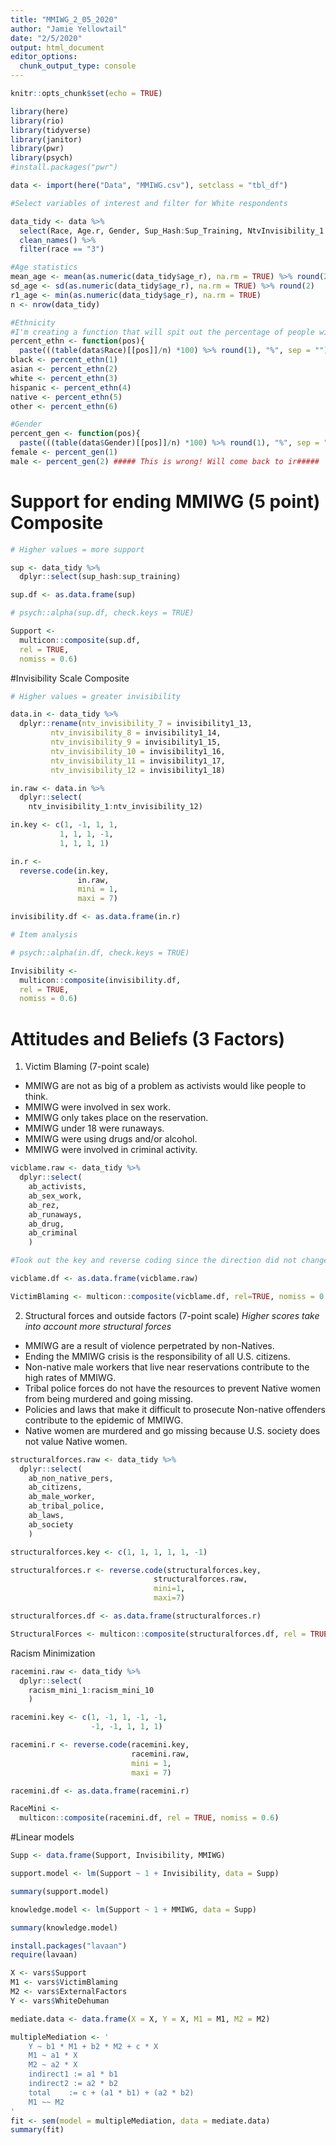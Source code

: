 ```yaml
---
title: "MMIWG_2_05_2020"
author: "Jamie Yellowtail"
date: "2/5/2020"
output: html_document
editor_options: 
  chunk_output_type: console
---
```


```r
knitr::opts_chunk$set(echo = TRUE)
```

```r

library(here)
library(rio)
library(tidyverse)
library(janitor)
library(pwr)
library(psych)
#install.packages("pwr")

data <- import(here("Data", "MMIWG.csv"), setclass = "tbl_df")


```

```r

#Select variables of interest and filter for White respondents

data_tidy <- data %>%
  select(Race, Age.r, Gender, Sup_Hash:Sup_Training, NtvInvisibility_1:Invisibility1_18, IN_Violence, RacismMini_1:RacismMini_10, AB_Activists:AB_Laws) %>%
  clean_names() %>%
  filter(race == "3")


```

```r


#Age statistics
mean_age <- mean(as.numeric(data_tidy$age_r), na.rm = TRUE) %>% round(2)
sd_age <- sd(as.numeric(data_tidy$age_r), na.rm = TRUE) %>% round(2)
r1_age <- min(as.numeric(data_tidy$age_r), na.rm = TRUE)
n <- nrow(data_tidy)

#Ethnicity
#I'm creating a function that will spit out the percentage of people with a given ethnicity, including a % sign (For the entire data set)
percent_ethn <- function(pos){
  paste(((table(data$Race)[[pos]]/n) *100) %>% round(1), "%", sep = "")}
black <- percent_ethn(1)
asian <- percent_ethn(2)
white <- percent_ethn(3)
hispanic <- percent_ethn(4)
native <- percent_ethn(5)
other <- percent_ethn(6)

#Gender 
percent_gen <- function(pos){
  paste(((table(data$Gender)[[pos]]/n) *100) %>% round(1), "%", sep = "")}
female <- percent_gen(1)
male <- percent_gen(2) ##### This is wrong! Will come back to ir#####


```


# Support for ending MMIWG (5 point) Composite
```r
# Higher values = more support

sup <- data_tidy %>%
  dplyr::select(sup_hash:sup_training)

sup.df <- as.data.frame(sup)

# psych::alpha(sup.df, check.keys = TRUE)

Support <-
  multicon::composite(sup.df,
  rel = TRUE,
  nomiss = 0.6)

```

#Invisibility Scale Composite
```r
# Higher values = greater invisibility

data.in <- data_tidy %>%
  dplyr::rename(ntv_invisibility_7 = invisibility1_13,
         ntv_invisibility_8 = invisibility1_14,
         ntv_invisibility_9 = invisibility1_15,
         ntv_invisibility_10 = invisibility1_16,
         ntv_invisibility_11 = invisibility1_17,
         ntv_invisibility_12 = invisibility1_18)

in.raw <- data.in %>%
  dplyr::select(
    ntv_invisibility_1:ntv_invisibility_12)

in.key <- c(1, -1, 1, 1,
           1, 1, 1, -1,
           1, 1, 1, 1)

in.r <-
  reverse.code(in.key,
               in.raw,
               mini = 1,
               maxi = 7)

invisibility.df <- as.data.frame(in.r)

# Item analysis

# psych::alpha(in.df, check.keys = TRUE)

Invisibility <-
  multicon::composite(invisibility.df,
  rel = TRUE,
  nomiss = 0.6)

```

# Attitudes and Beliefs (3 Factors)

1. Victim Blaming (7-point scale)
+ MMIWG are not as big of a problem as activists would like people to think.
+ MMIWG were involved in sex work.
+ MMIWG only takes place on the reservation.
+ MMIWG under 18 were runaways.
+ MMIWG were using drugs and/or alcohol.
+ MMIWG were involved in criminal activity.

```r
vicblame.raw <- data_tidy %>%
  dplyr::select(
    ab_activists,
    ab_sex_work,
    ab_rez,
    ab_runaways,
    ab_drug,
    ab_criminal
    )

#Took out the key and reverse coding since the direction did not change for any of these values. 

vicblame.df <- as.data.frame(vicblame.raw)

VictimBlaming <- multicon::composite(vicblame.df, rel=TRUE, nomiss = 0.6)
```

2. Structural forces and outside factors (7-point scale)
_Higher scores take into account more structural forces_
+ MMIWG are a result of violence perpetrated by non-Natives.
+ Ending the MMIWG crisis is the responsibility of all U.S. citizens.
+ Non-native male workers that live near reservations contribute to the high rates of  MMIWG.
+ Tribal police forces do not have the resources to prevent Native women from being murdered and going missing.
+ Policies and laws that make it difficult to prosecute Non-native offenders contribute to the epidemic of MMIWG.
+ Native women are murdered and go missing because U.S. society does not value Native women.
```r

structuralforces.raw <- data_tidy %>%
  dplyr::select(
    ab_non_native_pers,
    ab_citizens,
    ab_male_worker,
    ab_tribal_police,
    ab_laws,
    ab_society
    )

structuralforces.key <- c(1, 1, 1, 1, 1, -1)

structuralforces.r <- reverse.code(structuralforces.key,
                                structuralforces.raw,
                                mini=1,
                                maxi=7)

structuralforces.df <- as.data.frame(structuralforces.r)

StructuralForces <- multicon::composite(structuralforces.df, rel = TRUE, nomiss=0.6)
```

Racism Minimization
```r
racemini.raw <- data_tidy %>%
  dplyr::select(
    racism_mini_1:racism_mini_10
    )

racemini.key <- c(1, -1, 1, -1, -1,
                  -1, -1, 1, 1, 1)

racemini.r <- reverse.code(racemini.key,
                           racemini.raw,
                           mini = 1,
                           maxi = 7)

racemini.df <- as.data.frame(racemini.r)

RaceMini <-
  multicon::composite(racemini.df, rel = TRUE, nomiss = 0.6)
```

#Linear models
```r
Supp <- data.frame(Support, Invisibility, MMIWG)

support.model <- lm(Support ~ 1 + Invisibility, data = Supp)

summary(support.model)
```

```r
knowledge.model <- lm(Support ~ 1 + MMIWG, data = Supp)

summary(knowledge.model)
```


```r
install.packages("lavaan")
require(lavaan)

X <- vars$Support
M1 <- vars$VictimBlaming
M2 <- vars$ExternalFactors
Y <- vars$WhiteDehuman

mediate.data <- data.frame(X = X, Y = X, M1 = M1, M2 = M2)

multipleMediation <- '
    Y ~ b1 * M1 + b2 * M2 + c * X
    M1 ~ a1 * X
    M2 ~ a2 * X
    indirect1 := a1 * b1
    indirect2 := a2 * b2
    total    := c + (a1 * b1) + (a2 * b2)
    M1 ~~ M2 
'
fit <- sem(model = multipleMediation, data = mediate.data)
summary(fit)


```
